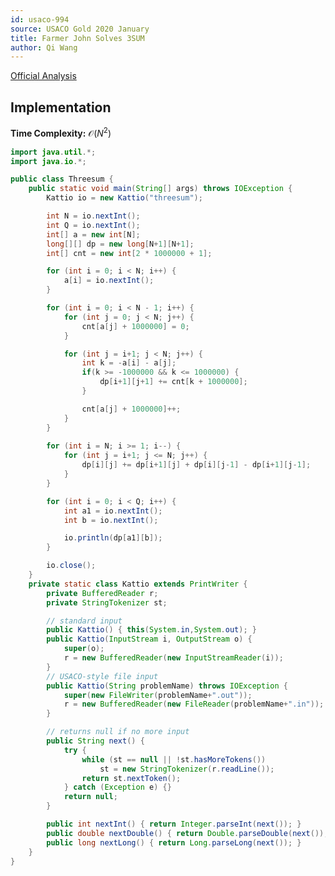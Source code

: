 ```yaml
---
id: usaco-994
source: USACO Gold 2020 January
title: Farmer John Solves 3SUM
author: Qi Wang
---
```


[Official Analysis](http://www.usaco.org/current/data/sol_threesum_gold_jan20.html)

## Implementation

**Time Complexity:** $\mathcal{O}(N^2)$

<LanguageSection>

<JavaSection>

```java
import java.util.*;
import java.io.*;

public class Threesum {
    public static void main(String[] args) throws IOException {
        Kattio io = new Kattio("threesum");

        int N = io.nextInt();
        int Q = io.nextInt();
        int[] a = new int[N];
        long[][] dp = new long[N+1][N+1];
        int[] cnt = new int[2 * 1000000 + 1];

        for (int i = 0; i < N; i++) {
            a[i] = io.nextInt();
        }

        for (int i = 0; i < N - 1; i++) {
            for (int j = 0; j < N; j++) {
                cnt[a[j] + 1000000] = 0;
            }

            for (int j = i+1; j < N; j++) {
                int k = -a[i] - a[j];
                if(k >= -1000000 && k <= 1000000) {
                    dp[i+1][j+1] += cnt[k + 1000000];
                }

                cnt[a[j] + 1000000]++;
            }
        }
        
        for (int i = N; i >= 1; i--) {
            for (int j = i+1; j <= N; j++) {
                dp[i][j] += dp[i+1][j] + dp[i][j-1] - dp[i+1][j-1];
            }
        }

        for (int i = 0; i < Q; i++) {
            int a1 = io.nextInt();
            int b = io.nextInt();

            io.println(dp[a1][b]);
        }

        io.close();
    }
    private static class Kattio extends PrintWriter {
        private BufferedReader r;
        private StringTokenizer st;

        // standard input
        public Kattio() { this(System.in,System.out); }
        public Kattio(InputStream i, OutputStream o) {
            super(o);
            r = new BufferedReader(new InputStreamReader(i));
        }
        // USACO-style file input
        public Kattio(String problemName) throws IOException {
            super(new FileWriter(problemName+".out"));
            r = new BufferedReader(new FileReader(problemName+".in"));
        }

        // returns null if no more input
        public String next() {
            try {
                while (st == null || !st.hasMoreTokens())
                    st = new StringTokenizer(r.readLine());
                return st.nextToken();
            } catch (Exception e) {}
            return null;
        }

        public int nextInt() { return Integer.parseInt(next()); }
        public double nextDouble() { return Double.parseDouble(next()); }
        public long nextLong() { return Long.parseLong(next()); }
    }
}

```

</JavaSection>

</LanguageSection>
